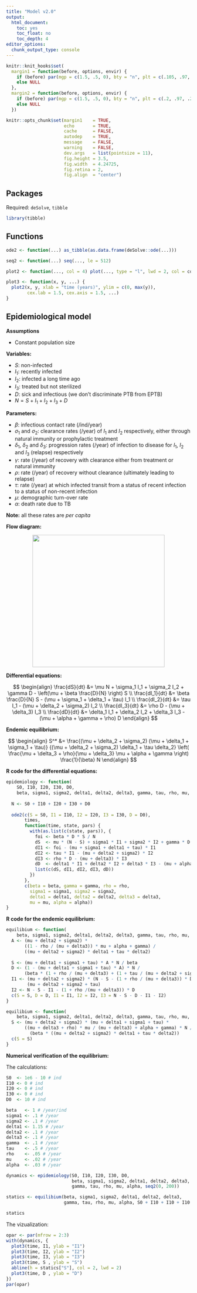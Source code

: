 ```yaml
---
title: "Model v2.0"
output:
  html_document:
    toc: yes
    toc_float: no
    toc_depth: 4
editor_options: 
  chunk_output_type: console
---
```



```r
knitr::knit_hooks$set(
  margin1 = function(before, options, envir) {
    if (before) par(mgp = c(1.5, .5, 0), bty = "n", plt = c(.105, .97, .13, .97))
    else NULL
  },
  margin2 = function(before, options, envir) {
    if (before) par(mgp = c(1.5, .5, 0), bty = "n", plt = c(.2, .97, .2, .85))
    else NULL
  })

knitr::opts_chunk$set(margin1    = TRUE,
                      echo       = TRUE,
                      cache      = FALSE,
                      autodep    = TRUE,
                      message    = FALSE,
                      warning    = FALSE,
                      dev.args   = list(pointsize = 11),
                      fig.height = 3.5,
                      fig.width  = 4.24725,
                      fig.retina = 2,
                      fig.align  = "center")
```


## Packages

Required: `deSolve`, `tibble`

```r
library(tibble)
```


## Functions

```r
ode2 <- function(...) as_tibble(as.data.frame(deSolve::ode(...)))
```

```r
seq2 <- function(...) seq(..., le = 512)
```

```r
plot2 <- function(..., col = 4) plot(..., type = "l", lwd = 2, col = col)
```

```r
plot3 <- function(x, y, ...) {
  plot2(x, y, xlab = "time (years)", ylim = c(0, max(y)),
        cex.lab = 1.5, cex.axis = 1.5, ...)
}
```


## Epidemiological model

**Assumptions**

* Constant population size


**Variables:**

* $S$: non-infected
* $I_1$: recently infected
* $I_2$: infected a long time ago
* $I_3$: treated but not sterilized
* $D$: sick and infectious (we don't discriminate PTB from EPTB)
* $N = S + I_1 + I_2 + I_3 + D$


**Parameters:**

* $\beta$: infectious contact rate (/ind/year)
* $\sigma_1$ and $\sigma_2$: clearance rates (/year) of $I_1$ and $I_2$
respectively, either through natural immunity or prophylactic treatment
* $\delta_1$, $\delta_2$ and $\delta_3$: progression rates (/year) of infection
to disease for $I_1$, $I_2$ and $I_3$ (relapse) respectively
* $\gamma$: rate (/year) of recovery with clearance either from treatment or
natural immunity
* $\rho$: rate (/year) of recovery without clearance (ultimately leading to
relapse)
* $\tau$: rate (/year) at which infected transit from a status of recent
infection to a status of non-recent infection
* $\mu$: demographic turn-over rate
* $\alpha$: death rate due to TB

**Note:** all these rates are *per capita*


**Flow diagram:**

<div style="text-align:center"><img src ="SI1I2I3Dmu.png" width="360"/></div>


**Differential equations:**

$$
\begin{align} 
  \frac{dS}{dt}   &= \mu N + \sigma_1 I_1 + \sigma_2 I_2 + \gamma D - \left(\mu + \beta \frac{D}{N} \right) S \\
  \frac{dI_1}{dt} &= \beta \frac{D}{N} S - (\mu + \sigma_1 + \delta_1 + \tau) I_1       \\
  \frac{dI_2}{dt} &= \tau I_1 - (\mu + \delta_2 + \sigma_2) I_2                         \\
  \frac{dI_3}{dt} &= \rho D - (\mu + \delta_3) I_3                                        \\
  \frac{dD}{dt}   &= \delta_1 I_1 + \delta_2 I_2 + \delta_3 I_3 - (\mu + \alpha + \gamma + \rho) D
\end{align}
$$


**Endemic equilibrium:**

$$
\begin{align}
  S^*   &= \frac{(\mu + \delta_2 + \sigma_2) (\mu + \delta_1 + \sigma_1 + \tau)}
                {(\mu + \delta_2 + \sigma_2) \delta_1 + \tau \delta_2}
           \left( \frac{\mu + \delta_3 + \rho}{\mu + \delta_3} \mu + \alpha + \gamma  \right) \frac{1}{\beta} N
\end{align}
$$


**R code for the differential equations:**

```r
epidemiology <- function(
    S0, I10, I20, I30, D0,
    beta, sigma1, sigma2, delta1, delta2, delta3, gamma, tau, rho, mu, alpha, times) {
  
  N <- S0 + I10 + I20 + I30 + D0
  
  ode2(c(S = S0, I1 = I10, I2 = I20, I3 = I30, D = D0),
       times,
       function(time, state, pars) {
         with(as.list(c(state, pars)), {
           foi <- beta * D * S / N
           dS  <- mu * (N - S) + sigma1 * I1 + sigma2 * I2 + gamma * D - foi
           dI1 <- foi - (mu + sigma1 + delta1 + tau) * I1
           dI2 <- tau * I1 - (mu + delta2 + sigma2) * I2
           dI3 <- rho * D - (mu + delta3) * I3
           dD  <- delta1 * I1 + delta2 * I2 + delta3 * I3 - (mu + alpha + gamma + rho) * D
           list(c(dS, dI1, dI2, dI3, dD))
         })
       },
       c(beta = beta, gamma = gamma, rho = rho,
         sigma1 = sigma1, sigma2 = sigma2,
         delta1 = delta1, delta2 = delta2, delta3 = delta3,
         mu = mu, alpha = alpha))
}
```


**R code for the endemic equilibrium:**

```r
equilibium <- function(
    beta, sigma1, sigma2, delta1, delta2, delta3, gamma, tau, rho, mu, alpha, N) {
  A <- (mu + delta2 + sigma2) * 
       ((1 - rho / (mu + delta3)) * mu + alpha + gamma) /
       ((mu + delta2 + sigma2) * delta1 + tau * delta2)
  
  S <- (mu + delta1 + sigma1 + tau) * A * N / beta
  D <- (1 - (mu + delta1 + sigma1 + tau) * A) * N / 
       (beta * (1 + rho / (mu + delta3) + (1 + tau / (mu + delta2 + sigma2)) * A))
  I1 <- (mu + delta2 + sigma2) * (N - S - (1 + rho / (mu + delta3)) * D) /
        (mu + delta2 + sigma2 + tau)
  I2 <- N - S - I1 - (1 + rho /(mu + delta3)) * D
  c(S = S, D = D, I1 = I1, I2 = I2, I3 = N - S - D - I1 - I2)
}
```

```r
equilibium <- function(
    beta, sigma1, sigma2, delta1, delta2, delta3, gamma, tau, rho, mu, alpha, N) {
  S <- (mu + delta2 + sigma2) * (mu + delta1 + sigma1 + tau) *
       ((mu + delta3 + rho) * mu / (mu + delta3) + alpha + gamma) * N /
         (beta * ((mu + delta2 + sigma2) * delta1 + tau * delta2))
  c(S = S)
}
```


**Numerical verification of the equilibrium:**

The calculations:

```r
S0  <- 1e6 - 10 # ind
I10 <- 0 # ind
I20 <- 0 # ind
I30 <- 0 # ind
D0  <- 10 # ind

beta   <- 1 # /year/ind
sigma1 <- .1 # /year
sigma2 <- .1 # /year
delta1 <- 1.15 # /year
delta2 <- .1 # /year
delta3 <- .1 # /year
gamma  <- .1 # /year
tau    <- .5 # /year
rho    <- .05 # /year
mu     <- .02 # /year
alpha  <- .03 # /year

dynamics <- epidemiology(S0, I10, I20, I30, D0,
                         beta, sigma1, sigma2, delta1, delta2, delta3,
                         gamma, tau, rho, mu, alpha, seq2(0, 200))

statics <- equilibium(beta, sigma1, sigma2, delta1, delta2, delta3,
                      gamma, tau, rho, mu, alpha, S0 + I10 + I10 + I10 + D0)
```

```r
statics
```


The vizualization:

```r
opar <- par(mfrow = 2:3)
with(dynamics, {
  plot3(time, I1, ylab = "I1")
  plot3(time, I2, ylab = "I2")
  plot3(time, I3, ylab = "I3")
  plot3(time, S , ylab = "S")
  abline(h = statics["S"], col = 2, lwd = 2)
  plot3(time, D , ylab = "D")
})
par(opar)
```
